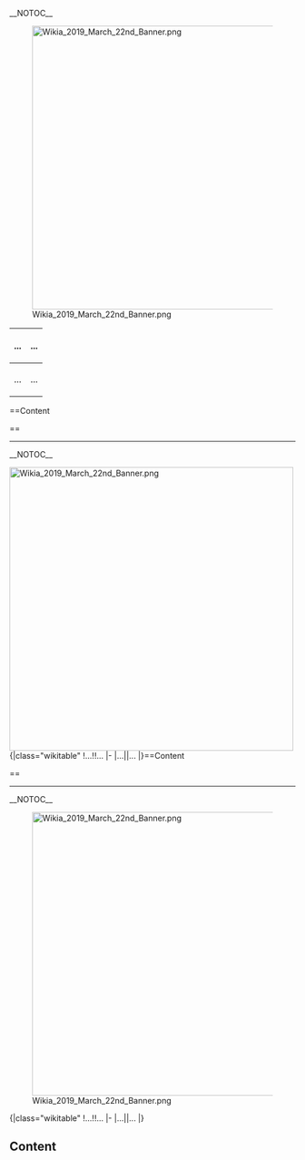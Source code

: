 __NOTOC__<!-- br on next line since __NOTOC__ works as an empty line -->

<!-- another br since comments can be empty lines too -->
<div style="float:right;font-size:14px">{{Edit|{{PAGENAME}}}}</div> <!-- more brs if any element is optional -->

[[File:Wikia_2019_March_22nd_Banner.png|center|500px|frameless|link=]]

{|class="wikitable"
!...!!...
|-
|...||...
|}

==Content<div style="float:right;font-size:14px">{{Edit|{{PAGENAME}}}}</div>==
----
__NOTOC__<div style="float:right;font-size:14px">{{Edit|{{PAGENAME}}}}</div>[[File:Wikia_2019_March_22nd_Banner.png|center|500px|frameless|link=]]{|class="wikitable"
!...!!...
|-
|...||...
|}==Content<div style="float:right;font-size:14px">{{Edit|{{PAGENAME}}}}</div>==
----
__NOTOC__<div style="float:right;font-size:14px">{{Edit|{{PAGENAME}}}}</div><div>[[File:Wikia_2019_March_22nd_Banner.png|center|500px|frameless|link=]]</div><div>{|class="wikitable"
!...!!...
|-
|...||...
|}</div><h2>Content<div style="float:right;font-size:14px">{{Edit|{{PAGENAME}}}}</div></h2>